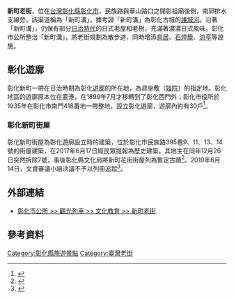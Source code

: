 {{coord|24.074380|N|120.538908|E|scale:10000|display=title}}'''新町老街'''，位在[[台灣|台灣]][[彰化縣|彰化縣]][[彰化市|彰化市]]，民族路與華山路口之開彰祖廟後側，南郭排水支線旁，該渠道稱為「新町溝」，據考證「新町溝」為彰化古城的[[護城河|護城河]]。沿著「新町溝」，仍保有部分[[台灣日治時期|日治時代]]的日式老屋和老樹，充滿著濃濃日式風味。彰化市公所整治「新町溝」，將老街規劃為散步道，同時增添[[鳥居|鳥居]]、[[石燈籠|石燈籠]]、[[涼亭|涼亭]]等設施。

== 彰化遊廓 ==
彰化新町一帶在日治時期為彰化[[遊廓|遊廓]]的所在地，為貸座敷（[[妓院|妓院]]）的指定地。彰化地區的遊廓原本位在鹿港，在1899年7月才移轉到了彰化西門外；彰化市役所於1935年在彰化市南門418番地一帶整地，設立彰化遊廓，遊廓內約有30戶<ref>{{Cite web|title=彰化市遊廓|url=https://www.facebook.com/pg/CCFront/photos/?tab=album&album_id=1380171015370426|accessdate=|author=|date=1935-09-01|format=|publisher=台灣日日新報|language=}}</ref>。

=== 彰化新町街屋 ===
彰化新町街屋為彰化遊廓設立時的建築，位於彰化市民族路395巷9、11、13、14號的街屋建築，在2017年6月17日經民眾提報為歷史建築。其地主在同年12月26日突然拆除7號，事後彰化縣文化局將新町花街街屋列為暫定古蹟<ref>{{Cite web|title=彰化縣政府啟動「彰化新町花街街屋」暫定古蹟程序|url=https://www.chcg.gov.tw/ch/03news/01view.asp?bull_id=286429|accessdate=|author=|date=2018-12-27|format=|publisher=彰化縣文化局|language=|archive-date=2019-08-23|archive-url=https://web.archive.org/web/20190823193704/https://www.chcg.gov.tw/ch/03news/01view.asp?bull_id=286429|dead-url=no}}</ref>。2019年6月14日，文資審議小組決議不予以列冊追蹤<ref>{{Cite web|title=杜氏古宅、新町花街 彰化文資審議未過|url=https://udn.com/news/story/11322/3872809|accessdate=|author=|date=2019-06-14|format=|publisher=聯合報|language=|archive-date=2019-08-16|archive-url=https://web.archive.org/web/20190816095058/https://udn.com/news/story/11322/3872809|dead-url=no}}</ref>。

==外部連結==
*[http://www.changhua.gov.tw/?index=tourist&fun_id=7&fun_s_id=7&page_name=detail&iid=188 彰化市公所 >> 觀光列車 >> 文化教育 >> 新町老街] {{Wayback|url=http://www.changhua.gov.tw/?index=tourist&fun_id=7&fun_s_id=7&page_name=detail&iid=188 |date=20190522163949 }}

== 參考資料 ==
<references />{{Taiwanese building-stub}}
{{台灣老街}}
[[Category:彰化縣旅遊景點|Category:彰化縣旅遊景點]]
[[Category:臺灣老街|Category:臺灣老街]]